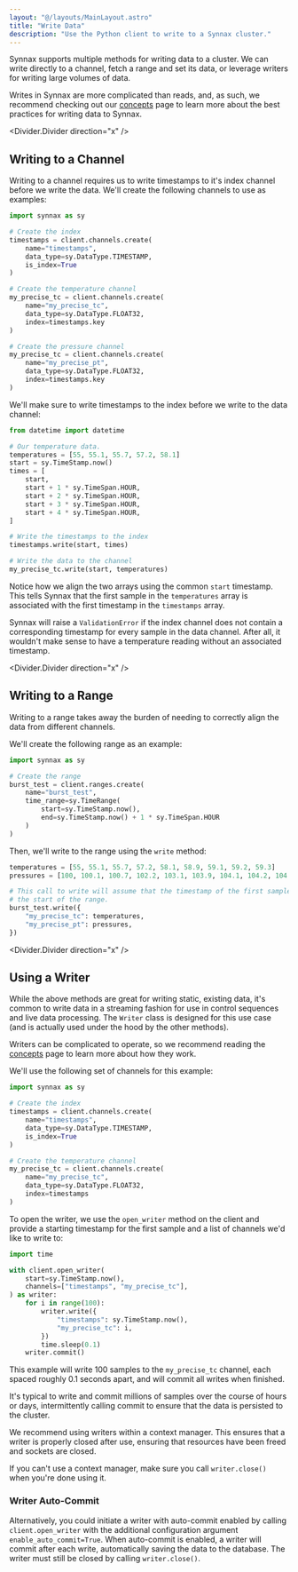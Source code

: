 ```yaml
---
layout: "@/layouts/MainLayout.astro"
title: "Write Data"
description: "Use the Python client to write to a Synnax cluster."
---
```


Synnax supports multiple methods for writing data to a cluster. We can write
directly to a channel, fetch a range and set its data, or leverage writers for
writing large volumes of data.

Writes in Synnax are more complicated than reads, and, as such, we recommend
checking out our [concepts](../concepts/write) page to learn more about
the best practices for writing data to Synnax.

<Divider.Divider direction="x" />

## Writing to a Channel

Writing to a channel requires us to write timestamps to it's index channel
before we write the data. We'll create the following channels to use as
examples:

```python
import synnax as sy

# Create the index
timestamps = client.channels.create(
    name="timestamps",
    data_type=sy.DataType.TIMESTAMP,
    is_index=True
)

# Create the temperature channel
my_precise_tc = client.channels.create(
    name="my_precise_tc",
    data_type=sy.DataType.FLOAT32,
    index=timestamps.key
)

# Create the pressure channel
my_precise_tc = client.channels.create(
    name="my_precise_pt",
    data_type=sy.DataType.FLOAT32,
    index=timestamps.key
)
```

We'll make sure to write timestamps to the index before we write to the data
channel:

```python
from datetime import datetime

# Our temperature data.
temperatures = [55, 55.1, 55.7, 57.2, 58.1]
start = sy.TimeStamp.now()
times = [
    start,
    start + 1 * sy.TimeSpan.HOUR,
    start + 2 * sy.TimeSpan.HOUR,
    start + 3 * sy.TimeSpan.HOUR,
    start + 4 * sy.TimeSpan.HOUR,
]

# Write the timestamps to the index
timestamps.write(start, times)

# Write the data to the channel
my_precise_tc.write(start, temperatures)
```

Notice how we align the two arrays using the common `start` timestamp. This
tells Synnax that the first sample in the `temperatures` array is associated
with the first timestamp in the `timestamps` array.

Synnax will raise a `ValidationError` if the index channel does not contain a
corresponding timestamp for every sample in the data channel. After all, it
wouldn't make sense to have a temperature reading without an associated
timestamp.

<Divider.Divider direction="x" />

## Writing to a Range

Writing to a range takes away the burden of needing to correctly align the data
from different channels.

We'll create the following range as an example:

```python
import synnax as sy

# Create the range
burst_test = client.ranges.create(
    name="burst_test",
    time_range=sy.TimeRange(
        start=sy.TimeStamp.now(),
        end=sy.TimeStamp.now() + 1 * sy.TimeSpan.HOUR
    )
)
```

Then, we'll write to the range using the `write` method:

```python
temperatures = [55, 55.1, 55.7, 57.2, 58.1, 58.9, 59.1, 59.2, 59.3]
pressures = [100, 100.1, 100.7, 102.2, 103.1, 103.9, 104.1, 104.2, 104.3]

# This call to write will assume that the timestamp of the first sample is
# the start of the range.
burst_test.write({
    "my_precise_tc": temperatures,
    "my_precise_pt": pressures,
})
```

<Divider.Divider direction="x" />

## Using a Writer

While the above methods are great for writing static, existing data, it's common
to write data in a streaming fashion for use in control sequences and live data
processing. The `Writer` class is designed for this use case (and is actually
used under the hood by the other methods).

Writers can be complicated to operate, so we recommend reading the
[concepts](../concepts/write#transactions) page to learn more about how
they work.

We'll use the following set of channels for this example:

```python
import synnax as sy

# Create the index
timestamps = client.channels.create(
    name="timestamps",
    data_type=sy.DataType.TIMESTAMP,
    is_index=True
)

# Create the temperature channel
my_precise_tc = client.channels.create(
    name="my_precise_tc",
    data_type=sy.DataType.FLOAT32,
    index=timestamps
)
```

To open the writer, we use the `open_writer` method on the client and provide a
starting timestamp for the first sample and a list of channels we'd like to
write to:

```python
import time

with client.open_writer(
    start=sy.TimeStamp.now(),
    channels=["timestamps", "my_precise_tc"],
) as writer:
    for i in range(100):
        writer.write({
            "timestamps": sy.TimeStamp.now(),
            "my_precise_tc": i,
        })
        time.sleep(0.1)
    writer.commit()
```

This example will write 100 samples to the `my_precise_tc` channel, each spaced
roughly 0.1 seconds apart, and will commit all writes when finished.

It's typical to write and commit millions of samples over the course of hours or
days, intermittently calling commit to ensure that the data is persisted to the
cluster.

We recommend using writers within a context manager. This ensures that a writer
is properly closed after use, ensuring that resources have been freed and
sockets are closed.

If you can't use a context manager, make sure you call `writer.close()` when
you're done using it.

### Writer Auto-Commit

Alternatively, you could initiate a writer with auto-commit enabled by calling
`client.open_writer` with the additional configuration argument
`enable_auto_commit=True`. When auto-commit is enabled, a writer will commit
after each write, automatically saving the data to the database. The writer must
still be closed by calling `writer.close()`.
